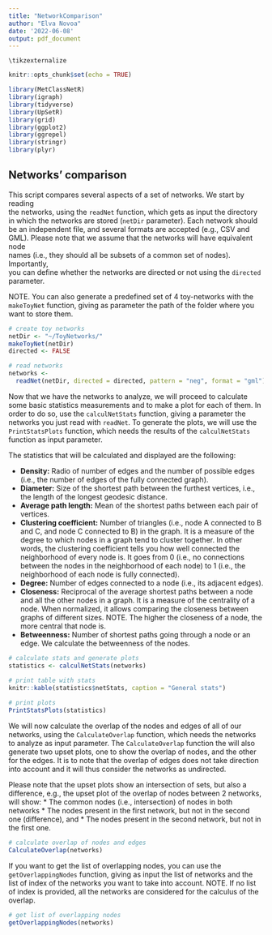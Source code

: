 ```yaml
---
title: "NetworkComparison"
author: "Elva Novoa"
date: '2022-06-08'
output: pdf_document
---
```


```cat
\tikzexternalize
```


```r
knitr::opts_chunk$set(echo = TRUE)

library(MetClassNetR)
library(igraph)
library(tidyverse)
library(UpSetR)
library(grid)
library(ggplot2)
library(ggrepel)
library(stringr)
library(plyr)
```

## Networks' comparison

This script compares several aspects of a set of networks. We start by reading  
the networks, using the `readNet` function, which gets as input the directory
in which the networks are stored (`netDir` parameter). Each network 
should be an independent file, and several formats are accepted (e.g., CSV and 
GML). Please note that we assume that the networks will have equivalent node  
names (i.e., they should all be subsets of a common set of nodes). Importantly,  
you can define whether the networks are directed or not using the `directed` 
parameter.

NOTE. You can also generate a predefined set of 4 toy-networks with the 
`makeToyNet` function, giving as parameter the path of the folder where you 
want to store them.

```r
# create toy networks
netDir <- "~/ToyNetworks/"
makeToyNet(netDir)
directed <- FALSE

# read networks
networks <- 
  readNet(netDir, directed = directed, pattern = "neg", format = "gml")

```

Now that we have the networks to analyze, we will proceed to calculate some 
basic statistics measurements and to make a plot for each of them. In order to 
do so, use the `calculNetStats` function, giving a parameter the networks you 
just read with `readNet`. To generate the plots, we will use the 
`PrintStatsPlots` function, which needs the results of the `calculNetStats` 
function as input parameter.

The statistics that will be calculated and displayed are the following:

* **Density:** Radio of number of edges and the number of possible edges (i.e.,
the number of edges of the fully connected graph).
* **Diameter:** Size of the shortest path between the furthest vertices, i.e.,
the length of the longest geodesic distance.
* **Average path length:** Mean of the shortest paths between each pair of
vertices.
* **Clustering coefficient:** Number of triangles (i.e., node A connected to
B and C, and node C connected to B) in the graph. It is a measure of the degree
to which nodes in a graph tend to cluster together. In other words, the 
clustering coefficient tells you how well connected the neighborhood of 
every node is. It goes from 0 (i.e., no connections between the nodes in the 
neighborhood of each node) to 1 (i.e., the neighborhood of each node is fully 
connected).
* **Degree:** Number of edges connected to a node (i.e., its adjacent edges).
* **Closeness:** Reciprocal of the average shortest paths between a node and 
all the other nodes in a graph. It is a measure of the centrality of a node. 
When normalized, it allows comparing the closeness between graphs of different 
sizes. NOTE. The higher the closeness of a node, the more central that node is.
* **Betweenness:** Number of shortest paths going through a node or an edge. 
We calculate the betweenness of the nodes.

```r
# calculate stats and generate plots
statistics <- calculNetStats(networks)

# print table with stats 
knitr::kable(statistics$netStats, caption = "General stats")
  
# print plots
PrintStatsPlots(statistics)
```

We will now calculate the overlap of the nodes and edges of all of our 
networks, using the `CalculateOverlap` function, which needs the networks to 
analyze as input parameter. The `CalculateOverlap` function the will also 
generate two upset plots, one to show the overlap of nodes, and the other for 
the edges. It is to note that the overlap of edges does not take direction into 
account and it will thus consider the networks as undirected.

Please note that the upset plots show an intersection of sets, but also a
difference, e.g., the upset plot of the overlap of nodes between 2 networks, 
will show:
* The common nodes (i.e., intersection) of nodes in both networks
* The nodes present in the first network, but not in the second one
(difference), and
* The nodes present in the second network, but not in the first one.

```r
# calculate overlap of nodes and edges
CalculateOverlap(networks)
```

If you want to get the list of overlapping nodes, you can use the 
`getOverlappingNodes` function, giving as input the list of networks and the 
list of index of the networks you want to take into account. 
NOTE. If no list of index is provided, all the networks are considered for the 
calculus of the overlap.

```r
# get list of overlapping nodes 
getOverlappingNodes(networks)
```
